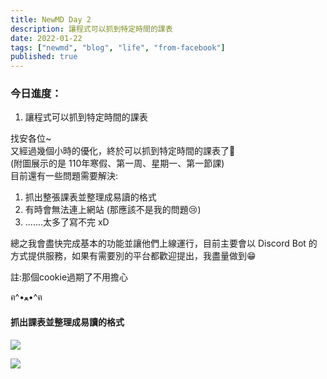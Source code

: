 ```yaml
---
title: NewMD Day 2
description: 讓程式可以抓到特定時間的課表
date: 2022-01-22
tags: ["newmd", "blog", "life", "from-facebook"]
published: true
---
```


### 今日進度：
1. 讓程式可以抓到特定時間的課表

找安各位~  
又經過幾個小時的優化，終於可以抓到特定時間的課表了🎉  
(附圖展示的是 110年寒假、第一周、星期一、第一節課)  
目前還有一些問題需要解決:
1. 抓出整張課表並整理成易讀的格式
2. 有時會無法連上網站 (那應該不是我的問題😢)
3. .......太多了寫不完 xD

總之我會盡快完成基本的功能並讓他們上線運行，目前主要會以 Discord Bot 的方式提供服務，如果有需要別的平台都歡迎提出，我盡量做到😁

註:那個cookie過期了不用擔心

ฅ^•ﻌ•^ฅ

#### 抓出課表並整理成易讀的格式
![](https://i.ibb.co/302bRNr/image.png)

![](https://i.ibb.co/y8WqgjM/image.png)